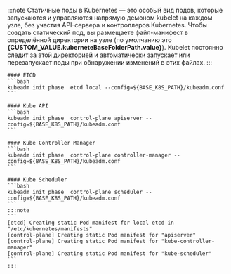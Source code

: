 



:::note
Статичные поды в Kubernetes — это особый вид подов, которые запускаются и управляются напрямую демоном kubelet на каждом узле, без участия API-сервера и контроллеров Kubernetes. Чтобы создать статический под, вы размещаете файл-манифест в определённой директории на узле (по умолчанию это **{CUSTOM_VALUE.kuberneteBaseFolderPath.value}**). Kubelet постоянно следит за этой директорией и автоматически запускает или перезапускает поды при обнаружении изменений в этих файлах.
:::

<Tabs groupId="install-type">

  <TabItem value='HardWay'>
    <ETCDSetup />
    <KubeAPISetup />
    <ControllerManagerSetup />
    <SchedulerSetup />
  </TabItem>

  <TabItem value='Kubeadm'>

    #### ETCD
    ```bash
    kubeadm init phase  etcd local --config=${BASE_K8S_PATH}/kubeadm.conf
    ```

    #### Kube API
    ```bash
    kubeadm init phase  control-plane apiserver --config=${BASE_K8S_PATH}/kubeadm.conf
    ```

    #### Kube Controller Manager
    ```bash
    kubeadm init phase  control-plane controller-manager --config=${BASE_K8S_PATH}/kubeadm.conf
    ```

    #### Kube Scheduler
    ```bash
    kubeadm init phase  control-plane scheduler --config=${BASE_K8S_PATH}/kubeadm.conf
    ```
    :::note
    ```
    [etcd] Creating static Pod manifest for local etcd in "/etc/kubernetes/manifests"
    [control-plane] Creating static Pod manifest for "apiserver"
    [control-plane] Creating static Pod manifest for "kube-controller-manager"
    [control-plane] Creating static Pod manifest for "kube-scheduler"
    ```
    :::
  </TabItem>
</Tabs>
